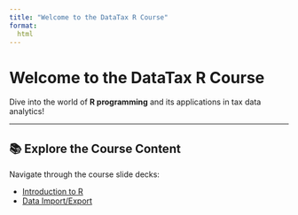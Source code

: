 ```yaml
---
title: "Welcome to the DataTax R Course"
format: 
  html
---
```


# Welcome to the DataTax R Course

Dive into the world of **R programming** and its applications in tax data analytics!

---

## 📚 Explore the Course Content

Navigate through the course slide decks:

- [Introduction to R](1_Introduction_to_R.qmd)
- [Data Import/Export](2_import_export.qmd)